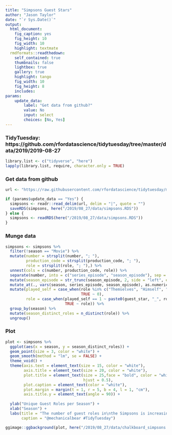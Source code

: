 ```yaml
---
title: "Simpsons Guest Stars"
author: "Jason Taylor"
date: "`r Sys.Date()`"
output: 
  html_document: 
    fig_caption: yes
    fig_height: 10
    fig_width: 10
    highlight: textmate
  rmdformats::readthedown:
    self_contained: true
    thumbnails: false
    lightbox: true
    gallery: true
    highlight: tango
    fig_width: 10
    fig_height: 8
    includes:
params:
    update_data:
        label: "Get data from github?"
        value: No
        input: select
        choices: [No, Yes]
---
```


### TidyTuesday: https://github.com/rfordatascience/tidytuesday/tree/master/data/2019/2019-08-27

```r
library.list <- c("tidyverse", "here")
lapply(library.list, require, character.only = TRUE)
```

### Get data from github

```r
url <- "https://raw.githubusercontent.com/rfordatascience/tidytuesday/master/data/2019/2019-08-27/simpsons-guests.csv"

if (params$update_data == "Yes") {
  simpsons <- readr::read_delim(url, delim = "|", quote = "")
  saveRDS(simpsons, here("/2019/08_27/data/simpsons.RDS"))
} else {
  simpsons <- readRDS(here("/2019/08_27/data/simpsons.RDS"))
}
```

### Munge data

```r
simpsons <- simpsons %>%
  filter(!season == "Movie") %>%
  mutate(number = strsplit(number, "; "),
         production_code = strsplit(production_code, "; "),
         role = strsplit(role, "; "),) %>%
  unnest(cols = c(number, production_code, role)) %>%
  separate(number, into = c("series_episode", "season_episode"), sep = "–") %>%
  mutate(season_episode = str_trunc(season_episode, 2, side = "left", ellipsis = "")) %>%
  mutate_at(., vars(season, series_episode, season_episode), as.numeric) %>%
  mutate(played_self = case_when(role %in% c("Themselves", "Himself", "Herself") ~ 1,
                                 TRUE ~ 0),
         role = case_when(played_self == 1 ~ paste0(guest_star, "_", role),
                          TRUE ~ role)) %>%
  group_by(season) %>%
  mutate(season_distinct_roles = n_distinct(role)) %>%
  ungroup()
```

### Plot

```r
plot <- simpsons %>% 
  ggplot(aes(x = season, y = season_distinct_roles)) + 
  geom_point(size = 3, color = "white") +
  geom_smooth(method = "lm", se = FALSE) +
  theme_void() +
  theme(axis.text = element_text(size = 15, color = "white"),
        axis.title = element_text(size = 20, color = "white"),
        plot.title = element_text(size = 25,face = "bold", color = "white",
                                  hjust = 0.5),
        plot.caption = element_text(color = "white"),
        plot.margin = margin(t = 1, r = 5, b = 4, l = 1, "cm"),
        axis.title.y = element_text(angle = 90)) + 
  
  ylab("Unique Guest Roles per Season") + 
  xlab("Season") +
  labs(title = "The number of guest roles in\nthe Simpsons is increasing", 
       caption = "@mechanicalbear #TidyTuesday")

ggimage::ggbackground(plot, here("/2019/08_27/data/chalkboard_simpsons.gif"))
```
